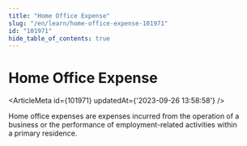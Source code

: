 ```yaml
---
title: "Home Office Expense"
slug: "/en/learn/home-office-expense-101971"
id: "101971"
hide_table_of_contents: true
---
```



# Home Office Expense

<ArticleMeta id={101971} updatedAt={'2023-09-26 13:58:58'} />
<div className='border-solid border-b border-t-0 my-4 border-[var(--ifm-color-gray-300)]' />

Home office expenses are expenses incurred from the operation of a business or the performance of employment-related activities within a primary residence.
